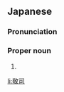==Japanese==
{{ja-kanjitab|けい|じ}}

===Pronunciation===
{{ja-pron|けいじ|y=o}}

===Proper noun===
{{ja-pos|proper|けいじ}}

# {{given name|male|lang=ja|sort=けいじ}}

[[li:敬司]]